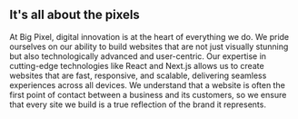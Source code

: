 ## It's all about the pixels

At Big Pixel, digital innovation is at the heart of everything we do. We pride ourselves on our ability to build websites that are not just visually stunning but also technologically advanced and user-centric. Our expertise in cutting-edge technologies like React and Next.js allows us to create websites that are fast, responsive, and scalable, delivering seamless experiences across all devices. We understand that a website is often the first point of contact between a business and its customers, so we ensure that every site we build is a true reflection of the brand it represents.